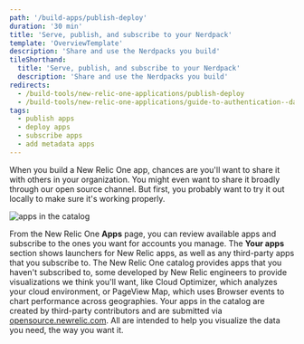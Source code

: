 ```yaml
---
path: '/build-apps/publish-deploy'
duration: '30 min'
title: 'Serve, publish, and subscribe to your Nerdpack'
template: 'OverviewTemplate'
description: 'Share and use the Nerdpacks you build'
tileShorthand:
  title: 'Serve, publish, and subscribe to your Nerdpack'
  description: 'Share and use the Nerdpacks you build'
redirects:
  - /build-tools/new-relic-one-applications/publish-deploy
  - /build-tools/new-relic-one-applications/guide-to-authentication--data-access--and-permissions
tags:
  - publish apps
  - deploy apps
  - subscribe apps
  - add metadata apps
---
```


<Intro>

When you build a New Relic One app, chances are you'll want to share it with others in your organization. You might even want to share it broadly through our open source channel. But first, you probably want to try it out locally to make sure it's working properly.

![apps in the catalog](../../../images/build-an-app/apps_catalog.png)

</Intro>

From the New Relic One **Apps** page, you can review available apps and subscribe to the ones you want for accounts you manage. The **Your apps** section shows launchers for New Relic apps, as well as any third-party apps that you subscribe to. The New Relic One catalog provides apps that you haven't subscribed to, some developed by New Relic engineers to provide visualizations we think you'll want, like Cloud Optimizer, which analyzes your cloud environment, or PageView Map, which uses Browser events to chart performance across geographies. Your apps in the catalog are created by third-party contributors and are submitted via [opensource.newrelic.com](https://opensource.newrelic.com). All are intended to help you visualize the data you need, the way you want it.
